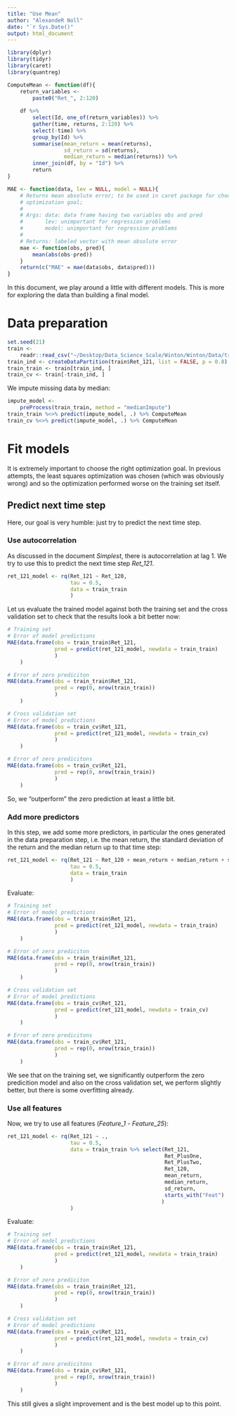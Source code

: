 ```yaml
---
title: "Use Mean"
author: "AlexandeR Noll"
date: "`r Sys.Date()"
output: html_document
---
```


```r
library(dplyr)
library(tidyr)
library(caret)
library(quantreg)

ComputeMean <- function(df){
    return_variables <-
        paste0("Ret_", 2:120)
    
    df %>%
        select(Id, one_of(return_variables)) %>%
        gather(time, returns, 2:120) %>%
        select(-time) %>%
        group_by(Id) %>%
        summarise(mean_return = mean(returns),
                  sd_return = sd(returns),
                  median_return = median(returns)) %>%
        inner_join(df, by = "Id") %>%
        return
}

MAE <- function(data, lev = NULL, model = NULL){
    # Returns mean absolute error; to be used in caret package for choosing
    # optimization goal; 
    #
    # Args: data: data frame having two variables obs and pred
    #       lev: unimportant for regression problems
    #       model: unimportant for regression problems
    #
    # Returns: labeled vector with mean absolute error
    mae <- function(obs, pred){
        mean(abs(obs-pred))
    }
    return(c("MAE" = mae(data$obs, data$pred)))
}
```

In this document, we play around a little with different models. This is more for exploring the data than building a final model.

# Data preparation

```r
set.seed(21)
train <- 
    readr::read_csv("~/Desktop/Data_Science_Scale/Winton/Winton/Data/train.csv")
train_ind <- createDataPartition(train$Ret_121, list = FALSE, p = 0.8)
train_train <- train[train_ind, ]
train_cv <- train[-train_ind, ]
```

We impute missing data by median:

```r
impute_model <-
    preProcess(train_train, method = "medianImpute")
train_train %<>% predict(impute_model, .) %>% ComputeMean
train_cv %<>% predict(impute_model, .) %>% ComputeMean
```

# Fit models

It is extremely important to choose the right optimization goal. In previous attempts, the least squares optimization was chosen (which was obviously wrong) and so the optimization performed worse on the training set itself.

## Predict next time step

Here, our goal is very humble: just try to predict the next time step.

### Use autocorrelation

As discussed in the document *Simplest*, there is autocorrelation at lag 1. We try to use this to predict the next time step *Ret_121*.

```r
ret_121_model <- rq(Ret_121 ~ Ret_120, 
                    tau = 0.5, 
                    data = train_train
                    )
```

Let us evaluate the trained model against both the training set and the cross validation set to check that the results look a bit better now: 

```r
# Training set
# Error of model predictions
MAE(data.frame(obs = train_train$Ret_121, 
               pred = predict(ret_121_model, newdata = train_train)
               )
    )

# Error of zero prediciton
MAE(data.frame(obs = train_train$Ret_121,
               pred = rep(0, nrow(train_train))
               )
    )

# Cross validation set
# Error of model predictions
MAE(data.frame(obs = train_cv$Ret_121, 
               pred = predict(ret_121_model, newdata = train_cv)
               )
    )

# Error of zero predicitons
MAE(data.frame(obs = train_cv$Ret_121,
               pred = rep(0, nrow(train_train))
               )
    )
```

So, we "outperform" the zero prediction at least a little bit.

### Add more predictors

In this step, we add some more predictors, in particular the ones generated in the data preparation step, i.e. the mean return, the standard deviation of the return and the median return up to that time step:

```r
ret_121_model <- rq(Ret_121 ~ Ret_120 + mean_return + median_return + sd_return, 
                    tau = 0.5, 
                    data = train_train
                    )
```

Evaluate:

```r
# Training set
# Error of model predictions
MAE(data.frame(obs = train_train$Ret_121, 
               pred = predict(ret_121_model, newdata = train_train)
               )
    )

# Error of zero prediciton
MAE(data.frame(obs = train_train$Ret_121,
               pred = rep(0, nrow(train_train))
               )
    )

# Cross validation set
# Error of model predictions
MAE(data.frame(obs = train_cv$Ret_121, 
               pred = predict(ret_121_model, newdata = train_cv)
               )
    )

# Error of zero predicitons
MAE(data.frame(obs = train_cv$Ret_121,
               pred = rep(0, nrow(train_train))
               )
    )
```

We see that on the training set, we significantly outperform the zero predicition model and also on the cross validation set, we perform slightly better, but there is some overfitting already.

### Use all features

Now, we try to use all features (*Feature_1* - *Feature_25*):

```r
ret_121_model <- rq(Ret_121 ~ ., 
                    tau = 0.5, 
                    data = train_train %>% select(Ret_121,
                                                  Ret_PlusOne,
                                                  Ret_PlusTwo,
                                                  Ret_120, 
                                                  mean_return, 
                                                  median_return,
                                                  sd_return,
                                                  starts_with("Feat")
                                                 )
                    )

```

Evaluate:

```r
# Training set
# Error of model predictions
MAE(data.frame(obs = train_train$Ret_121, 
               pred = predict(ret_121_model, newdata = train_train)
               )
    )

# Error of zero prediciton
MAE(data.frame(obs = train_train$Ret_121,
               pred = rep(0, nrow(train_train))
               )
    )

# Cross validation set
# Error of model predictions
MAE(data.frame(obs = train_cv$Ret_121, 
               pred = predict(ret_121_model, newdata = train_cv)
               )
    )

# Error of zero predicitons
MAE(data.frame(obs = train_cv$Ret_121,
               pred = rep(0, nrow(train_train))
               )
    )
```

This still gives a slight improvement and is the best model up to this point.
